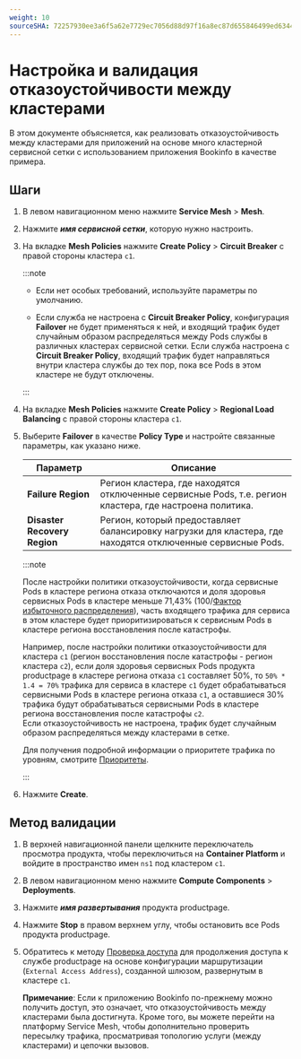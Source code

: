 ```yaml
---
weight: 10
sourceSHA: 72257930ee3a6f5a62e7729ec7056d88d97f16a8ec87d655846499ed63440f46
---
```


# Настройка и валидация отказоустойчивости между кластерами

В этом документе объясняется, как реализовать отказоустойчивость между кластерами для приложений на основе много кластерной сервисной сетки с использованием приложения Bookinfo в качестве примера.

## Шаги

1. В левом навигационном меню нажмите **Service Mesh** > **Mesh**.

2. Нажмите ***имя сервисной сетки***, которую нужно настроить.

3. На вкладке **Mesh Policies** нажмите **Create Policy** > **Circuit Breaker** с правой стороны кластера `c1`.

   :::note

   - Если нет особых требований, используйте параметры по умолчанию.

   - Если служба не настроена с **Circuit Breaker Policy**, конфигурация **Failover** не будет применяться к ней, и входящий трафик будет случайным образом распределяться между Pods службы в различных кластерах сервисной сетки. Если служба настроена с **Circuit Breaker Policy**, входящий трафик будет направляться внутри кластера службы до тех пор, пока все Pods в этом кластере не будут отключены.

   :::

4. На вкладке **Mesh Policies** нажмите **Create Policy** > **Regional Load Balancing** с правой стороны кластера `c1`.

5. Выберите **Failover** в качестве **Policy Type** и настройте связанные параметры, как указано ниже.

   | Параметр                     | Описание                                                                                                                   |
   | ---------------------------- | ------------------------------------------------------------------------------------------------------------------------- |
   | **Failure Region**           | Регион кластера, где находятся отключенные сервисные Pods, т.е. регион кластера, где настроена политика.                 |
   | **Disaster Recovery Region** | Регион, который предоставляет балансировку нагрузки для кластера, где находятся отключенные сервисные Pods.              |

   :::note

   После настройки политики отказоустойчивости, когда сервисные Pods в кластере региона отказа отключаются и доля здоровья сервисных Pods в кластере меньше 71,43% (100/[Фактор избыточного распределения](https://www.envoyproxy.io/docs/envoy/latest/intro/arch_overview/upstream/load_balancing/overprovisioning#arch-overview-load-balancing-overprovisioning-factor)), часть входящего трафика для сервиса в этом кластере будет приоритизироваться к сервисным Pods в кластере региона восстановления после катастрофы.

   Например, после настройки политики отказоустойчивости для кластера `c1` (регион восстановления после катастрофы - регион кластера `c2`), если доля здоровья сервисных Pods продукта productpage в кластере региона отказа `c1` составляет 50%, то `50% * 1.4 = 70%` трафика для сервиса в кластере `c1` будет обрабатываться сервисными Pods в кластере региона отказа `c1`, а оставшиеся 30% трафика будут обрабатываться сервисными Pods в кластере региона восстановления после катастрофы `c2`. <br />Если отказоустойчивость не настроена, трафик будет случайным образом распределяться между кластерами в сетке.

   Для получения подробной информации о приоритете трафика по уровням, смотрите [Приоритеты](https://www.envoyproxy.io/docs/envoy/latest/intro/arch_overview/upstream/load_balancing/priority).

   :::

6. Нажмите **Create**.

## Метод валидации

1. В верхней навигационной панели щелкните переключатель просмотра продукта, чтобы переключиться на **Container Platform** и войдите в пространство имен `ns1` под кластером `c1`.

2. В левом навигационном меню нажмите **Compute Components** > **Deployments**.

3. Нажмите ***имя развертывания*** продукта productpage.

4. Нажмите **Stop** в правом верхнем углу, чтобы остановить все Pods продукта productpage.

5. Обратитесь к методу [Проверка доступа](../how_to/deploy_bookinfo.mdx#access-verification) для продолжения доступа к службе productpage на основе конфигурации маршрутизации (`External Access Address`), созданной шлюзом, развернутым в кластере `c1`.

   **Примечание**: Если к приложению Bookinfo по-прежнему можно получить доступ, это означает, что отказоустойчивость между кластерами была достигнута. Кроме того, вы можете перейти на платформу Service Mesh, чтобы дополнительно проверить пересылку трафика, просматривая топологию услуги (между кластерами) и цепочки вызовов.
